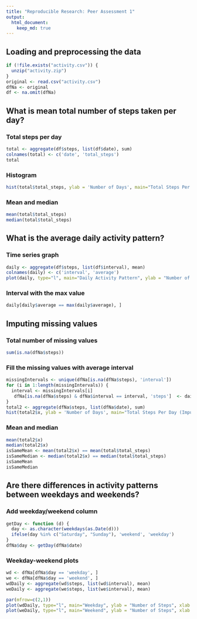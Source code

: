 ```yaml
---
title: "Reproducible Research: Peer Assessment 1"
output: 
  html_document:
    keep_md: true
---
```




## Loading and preprocessing the data
```r
if (!file.exists("activity.csv")) {
  unzip("activity.zip")
}
original <- read.csv("activity.csv")
dfNa <- original
df <- na.omit(dfNa)
```

## What is mean total number of steps taken per day?

### Total steps per day
```r
total <- aggregate(df$steps, list(df$date), sum)
colnames(total) <- c('date', 'total_steps')
total
```

### Histogram
```r
hist(total$total_steps, ylab = 'Number of Days', main="Total Steps Per Day")
```

### Mean and median
```r
mean(total$total_steps)
median(total$total_steps)
```

## What is the average daily activity pattern?
### Time series graph
```r
daily <- aggregate(df$steps, list(df$interval), mean)
colnames(daily) <- c('interval', 'average')
plot(daily, type="l", main="Daily Activity Pattern", ylab = "Number of Steps", xlab = "5 min interval")
```

### Interval with the max value
```r
daily[daily$average == max(daily$average), ]
```

## Imputing missing values

### Total number of missing values
```r
sum(is.na(dfNa$steps))
```

### Fill the missing values with average interval
```r
missingIntervals <- unique(dfNa[is.na(dfNa$steps), 'interval'])
for (i in 1:length(missingIntervals)) {
  interval <- missingIntervals[i]  
   dfNa[is.na(dfNa$steps) & dfNa$interval == interval, 'steps']  <- daily[daily$interval == interval, 'average']
}
total2 <- aggregate(dfNa$steps, list(dfNa$date), sum)
hist(total2$x, ylab = 'Number of Days', main="Total Steps Per Day (Imputed)")
```
### Mean and median
```r
mean(total2$x)
median(total2$x)
isSameMean <- mean(total2$x) == mean(total$total_steps)
isSameMedian <- median(total2$x) == median(total$total_steps)
isSameMean
isSameMedian
``` 

## Are there differences in activity patterns between weekdays and weekends?

### Add weekday/weekend column
```r
getDay <- function (d) {
  day <- as.character(weekdays(as.Date(d)))
  ifelse(day %in% c("Saturday", "Sunday"), 'weekend', 'weekday')
}
dfNa$day <- getDay(dfNa$date)
```

### Weekday-weekend plots
```r
wd <- dfNa[dfNa$day == 'weekday', ]
we <- dfNa[dfNa$day == 'weekend', ]
wdDaily <- aggregate(wd$steps, list(wd$interval), mean)
weDaily <- aggregate(we$steps, list(we$interval), mean)

par(mfrow=c(2,1))
plot(wdDaily, type="l", main="Weekday", ylab = "Number of Steps", xlab = "5 min interval")
plot(weDaily, type="l", main="Weekend", ylab = "Number of Steps", xlab = "5 min interval")
```